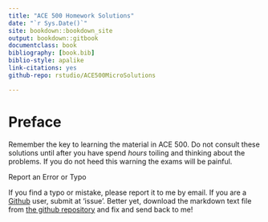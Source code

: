 ```yaml
--- 
title: "ACE 500 Homework Solutions"
date: "`r Sys.Date()`"
site: bookdown::bookdown_site
output: bookdown::gitbook
documentclass: book
bibliography: [book.bib]
biblio-style: apalike
link-citations: yes
github-repo: rstudio/ACE500MicroSolutions

---
```


# Preface {-}

Remember the key to learning the material in ACE 500. Do not consult these solutions until after you have spend *hours* toiling and thinking about the problems. If you do not heed this warning the exams will be painful. 

Report an Error or Typo 

If you find a typo or mistake, please report it to me by email. If you are a [Github](https://github.com) user, submit at 'issue'. Better yet, download the markdown text file from [the github repository](https://github.com/mindymallory/ACE500MicroSolutions) and fix and send back to me!  
